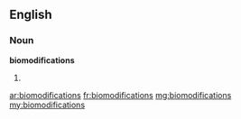 ==English==

===Noun===
'''biomodifications'''

# {{plural of|biomodification}}

[[ar:biomodifications]]
[[fr:biomodifications]]
[[mg:biomodifications]]
[[my:biomodifications]]